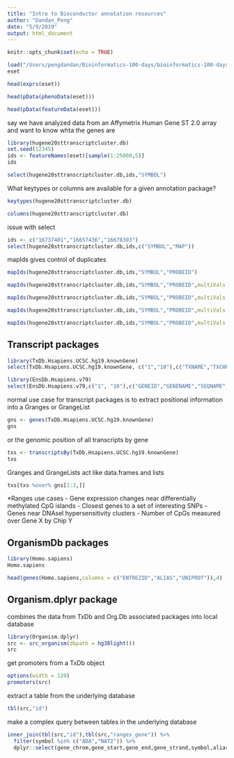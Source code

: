```yaml
---
title: "Intro to Bioconductor annotation resources"
author: "Dandan_Peng"
date: "5/9/2019"
output: html_document
---
```


```r
knitr::opts_chunk$set(echo = TRUE)
```


```r
load("/Users/pengdandan/Bioinformatics-100-days/bioinformatics-100-days/day2/eset.Rdata")
eset
```
```r
head(exprs(eset))
```
```r
head(pData(phenoData(eset)))
```
```r
head(pData(featureData(eset)))
```

say we have analyzed data from an Affymetrix Human Gene ST 2.0 array and want to know whta the genes are
```r
library(hugene20sttranscriptcluster.db)
set.seed(12345)
ids <- featureNames(eset)[sample(1:25000,5)]
ids
```
```r
select(hugene20sttranscriptcluster.db,ids,"SYMBOL")
```
What keytypes or columns are available for a given annotation package?

```r
keytypes(hugene20sttranscriptcluster.db)
```
```r
columns(hugene20sttranscriptcluster.db)
```

issue with select
```r
ids <- c("16737401","16657436","16678303")
select(hugene20sttranscriptcluster.db,ids,c("SYMBOL","MAP"))
```

mapIds gives control of duplicates
```r
mapIds(hugene20sttranscriptcluster.db,ids,"SYMBOL","PROBEID")
```
```r
mapIds(hugene20sttranscriptcluster.db,ids,"SYMBOL","PROBEID",multiVals = "list")
```

```r
mapIds(hugene20sttranscriptcluster.db,ids,"SYMBOL","PROBEID",multiVals = "CharacterList")
```

```r
mapIds(hugene20sttranscriptcluster.db,ids,"SYMBOL","PROBEID",multiVals = "filter")
```

```r
mapIds(hugene20sttranscriptcluster.db,ids,"SYMBOL","PROBEID",multiVals = "asNA")
```

## Transcript packages
```r
library(TxDb.Hsapiens.UCSC.hg19.knownGene)
select(TxDb.Hsapiens.UCSC.hg19.knownGene, c("1","10"),c("TXNAME","TXCHROM","TXSTART","TXEND"), "GENEID")
```
```r
library(EnsDb.Hsapiens.v79)
select(EnsDb.Hsapiens.v79,c("1", "10"),c("GENEID","GENENAME","SEQNAME","GENESEQSTART","GENESEQEND"), "ENTREZID")
```

normal use case for transcript packages is to extract positional information into a Granges or GrangeList
```r
gns <- genes(TxDb.Hsapiens.UCSC.hg19.knownGene)
gns
```

or the genomic position of all transcripts by gene
```r
txs <- transcriptsBy(TxDb.Hsapiens.UCSC.hg19.knownGene)
txs
```

Granges and GrangeLists act like data.frames and lists
```r
txs[txs %over% gns[1:2,]]
```

*Ranges use cases
- Gene expression changes near differentially methylated CpG islands
- Closest genes to a set of interesting SNPs
- Genes near DNAsel hypersensitivity clusters
- Number of CpGs measured over Gene X by Chip Y

## OrganismDb packages
```r
library(Homo.sapiens)
Homo.sapiens
```

```r
head(genes(Homo.sapiens,columns = c("ENTREZID","ALIAS","UNIPROT")),4)
```

## Organism.dplyr package
combines the data from TxDb and Org.Db associated packages into local database
```r
library(Organism.dplyr)
src <- src_organism(dbpath = hg38light())
src
```

get promoters from a TxDb object 
```r
options(width = 120)
promoters(src)
```

extract a table from the underlying database
```r
tbl(src,"id")
```

make a complex query between tables in the underlying database
```r
inner_join(tbl(src,"id"),tbl(src,"ranges_gene")) %>%
  filter(symbol %in% c("ADA","NAT2")) %>%
  dplyr::select(gene_chrom,gene_start,gene_end,gene_strand,symbol,alias,map)
```